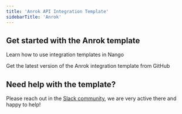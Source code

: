 ```yaml
---
title: 'Anrok API Integration Template'
sidebarTitle: 'Anrok'
---
```


## Get started with the Anrok template

<Card title="How to use integration templates"
      href="/understand/concepts/templates"
      icon="book-open">
    Learn how to use integration templates in Nango
</Card>

<Card title="Get the Anrok template"
      href="https://github.com/NangoHQ/nango/tree/master/integration-templates/anrok"
      icon="github">
    Get the latest version of the Anrok integration template from GitHub
</Card>

## Need help with the template?
Please reach out in the [Slack community](https://nango.dev/slack), we are very active there and happy to help!